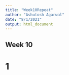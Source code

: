 ```yaml
---
title: "Week10Repeat"
author: "Ashutosh Agarwal"
date: "8/1/2021"
output: html_document
---
```


## Week 10

# 1


```r

```
